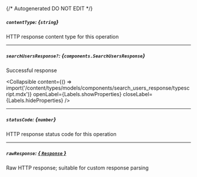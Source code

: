 {/* Autogenerated DO NOT EDIT  */}

##### `contentType`: *{`string`}*
HTTP response content type for this operation

---
##### `searchUsersResponse?`: *{`components.SearchUsersResponse`}*
Successful response

<Collapsible content={() => import('/content/types/models/components/search_users_response/typescript.mdx')} openLabel={Labels.showProperties} closeLabel={Labels.hideProperties} />


---
##### `statusCode`: *{`number`}*
HTTP response status code for this operation

---
##### `rawResponse`: [*{ `Response` }*](https://developer.mozilla.org/en-US/docs/Web/API/Response)
Raw HTTP response; suitable for custom response parsing


